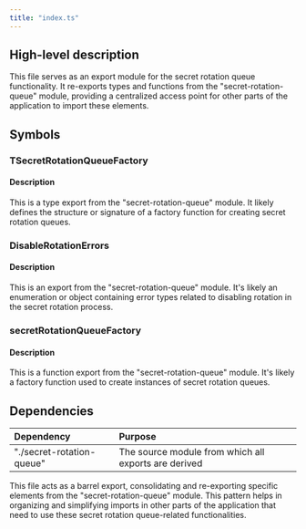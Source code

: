 ```yaml
---
title: "index.ts"
---
```


## High-level description
This file serves as an export module for the secret rotation queue functionality. It re-exports types and functions from the "secret-rotation-queue" module, providing a centralized access point for other parts of the application to import these elements.

## Symbols

### TSecretRotationQueueFactory
#### Description
This is a type export from the "secret-rotation-queue" module. It likely defines the structure or signature of a factory function for creating secret rotation queues.

### DisableRotationErrors
#### Description
This is an export from the "secret-rotation-queue" module. It's likely an enumeration or object containing error types related to disabling rotation in the secret rotation process.

### secretRotationQueueFactory
#### Description
This is a function export from the "secret-rotation-queue" module. It's likely a factory function used to create instances of secret rotation queues.

## Dependencies
| Dependency | Purpose |
|:-----------|:--------|
| "./secret-rotation-queue" | The source module from which all exports are derived |

This file acts as a barrel export, consolidating and re-exporting specific elements from the "secret-rotation-queue" module. This pattern helps in organizing and simplifying imports in other parts of the application that need to use these secret rotation queue-related functionalities.